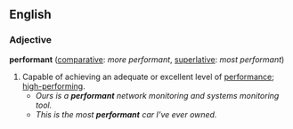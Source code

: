 == English ==
{{rfd}}
=== Adjective ===
'''performant''' ([[comparative]]: ''more performant'', [[superlative]]: ''most performant'')

# Capable of achieving an adequate or excellent level of [[performance]]; [[high-performing]].
#* ''Ours is a '''performant''' network monitoring and systems monitoring tool.''
#* ''This is the most '''performant''' car I've ever owned.''